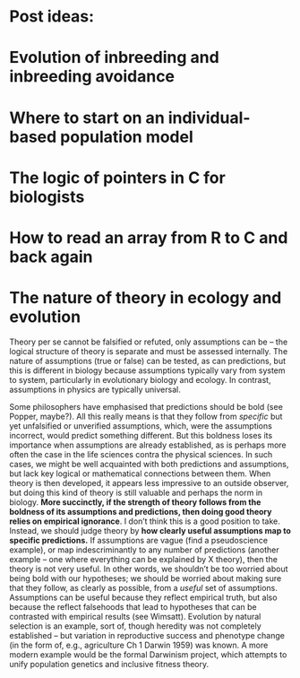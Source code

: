 # Post ideas:

# Evolution of inbreeding and inbreeding avoidance
# Where to start on an individual-based population model
# The logic of pointers in C for biologists
# How to read an array from R to C and back again

################################################################################
# The nature of theory in ecology and evolution
################################################################################

Theory per se cannot be falsified or refuted, only assumptions can be -- the logical structure of theory is separate and must be assessed internally. The nature of assumptions (true or false) can be tested, as can predictions, but this is different in biology because assumptions typically vary from system to system, particularly in evolutionary biology and ecology. In contrast, assumptions in physics are typically universal. 

Some philosophers have emphasised that predictions should be bold (see Popper, maybe?). All this really means is that they follow from *specific* but yet unfalsified or unverified assumptions, which, were the assumptions incorrect, would predict something different. But this boldness loses its importance when assumptions are already established, as is perhaps more often the case in the life sciences contra the physical sciences. In such cases, we might be well acquainted with both predictions and assumptions, but lack key logical or mathematical connections between them. When theory is then developed, it appears less impressive to an outside observer, but doing this kind of theory is still valuable and perhaps the norm in biology. **More succinctly, if the strength of theory follows from the boldness of its assumptions and predictions, then doing good theory relies on empirical ignorance**. I don't think this is a good position to take. Instead, we should judge theory by **how clearly useful assumptions map to specific predictions.** If assumptions are vague (find a pseudoscience example), or map indescriminantly to any number of predictions (another example -- one where everything can be explained by X theory), then the theory is not very useful. In other words, we shouldn't be too worried about being bold with our hypotheses; we should be worried about making sure that they follow, as clearly as possible, from a *useful* set of assumptions. Assumptions can be useful because they reflect empirical truth, but also because the reflect falsehoods that lead to hypotheses that can be contrasted with empirical results (see Wimsatt). Evolution by natural selection is an example, sort of, though heredity was not completely established -- but variation in reproductive success and phenotype change (in the form of, e.g., agriculture Ch 1 Darwin 1959) was known. A more modern example would be the formal Darwinism project, which attempts to unify population genetics and inclusive fitness theory.
